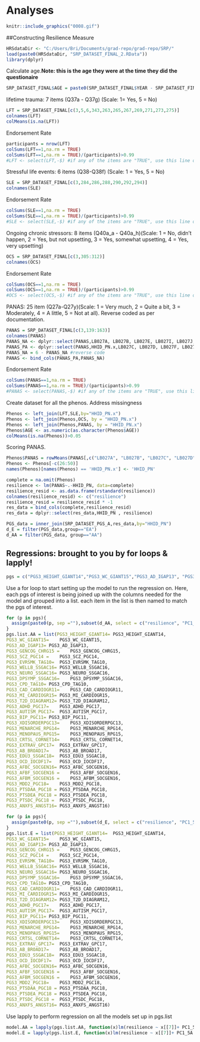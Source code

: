 # Analyses

```r
knitr::include_graphics("0008.gif")
```

##Constructing Resilience Measure

```r
HRSdataDir <- "C:/Users/Bri/Documents/grad-repo/grad-repo/SRP/"
load(paste0(HRSdataDir, "SRP_DATASET_FINAL_2.RData"))
library(dplyr)
```

Calculate age.**Note: this is the age they were at the time they did the questionaire**
```r
SRP_DATASET_FINAL$AGE = paste0(SRP_DATASET_FINAL$YEAR - SRP_DATASET_FINAL$BIRTHYR)
```

lifetime trauma: 7 items (Q37a - Q37g) (Scale: 1= Yes, 5 = No)
```r
LFT = SRP_DATASET_FINAL[c(3,5,6,343,263,265,267,269,271,273,275)]
colnames(LFT)
colMeans(is.na(LFT))
```

Endorsement Rate
```r
participants = nrow(LFT)
colSums(LFT==1,na.rm = TRUE)
colSums(LFT==1,na.rm = TRUE)/(participants)>0.99
#LFT <- select(LFT,-$) #if any of the items are "TRUE", use this line of code to reomve the item from the dataset
```

Stressful life events: 6 items (Q38-Q38f) (Scale: 1 = Yes, 5 = No)
```r
SLE = SRP_DATASET_FINAL[c(3,284,286,288,290,292,294)]
colnames(SLE)
```
Endorsement Rate
```r
colSums(SLE==1,na.rm = TRUE)
colSums(SLE==1,na.rm = TRUE)/(participants)>0.99
#SLE <- select(SLE,-$) #if any of the items are "TRUE", use this line of code to reomve the item from the dataset
```

Ongoing chronic stressors: 8 items (Q40a_a - Q40a_h)(Scale: 1 = No, didn't happen, 2 = Yes, but not upsetting, 3 = Yes, somewhat upsetting, 4 = Yes, very upsetting)
```r
OCS = SRP_DATASET_FINAL[c(3,305:312)]
colnames(OCS)
```

Endorsement Rate
```r
colSums(OCS==1,na.rm = TRUE)
colSums(OCS==1,na.rm = TRUE)/(participants)>0.99
#OCS <- select(OCS,-$) #if any of the items are "TRUE", use this line of code to reomve the item from the dataset
```

PANAS: 25 item (Q27a-Q27y)(Scale: 1 = Very much, 2 = Quite a bit, 3 = Moderately, 4 = A little, 5 = Not at all). Reverse coded as per documentation.
```r
PANAS = SRP_DATASET_FINAL[c(3,139:163)]
colnames(PANAS)
PANAS_NA <- dplyr::select(PANAS,LB027A, LB027B, LB027E, LB027I, LB027J, LB027L, LB027M, LB027N,LB027O,LB027R, LB027S,LB027W)
PANAS_PA <- dplyr::select(PANAS,HHID_PN.x,LB027C, LB027D, LB027F, LB027G, LB027H, LB027K, LB027P, LB027Q, LB027T,LB027U, LB027V, LB027X,LB027Y)
PANAS_NA = 6 - PANAS_NA #reverse code
PANAS <- bind_cols(PANAS_PA,PANAS_NA)
```

Endorsement Rate
```r
colSums(PANAS==1,na.rm = TRUE)
colSums(PANAS==1,na.rm = TRUE)/(participants)>0.99
#PANAS <- select(PANAS,-$) #if any of the items are "TRUE", use this line of code to reomve the item from the dataset
```

Create dataset for all the phenos. Address missingness
```r
Phenos <- left_join(LFT,SLE,by="HHID_PN.x")
Phenos <- left_join(Phenos,OCS, by = "HHID_PN.x")
Phenos <- left_join(Phenos,PANAS, by = "HHID_PN.x")
Phenos$AGE <- as.numeric(as.character(Phenos$AGE))
colMeans(is.na(Phenos))>0.05
```

Scoring PANAS.
```r
Phenos$PANAS = rowMeans(PANAS[,c("LB027A", "LB027B", "LB027C", "LB027D", "LB027E", "LB027F", "LB027G", "LB027H", "LB027I","LB027J", "LB027K", "LB027L","LB027M","LB027N", "LB027O", "LB027P", "LB027Q", "LB027R", "LB027S", "LB027T", "LB027U", "LB027V","LB027W", "LB027X","LB027Y")],na.rm = TRUE)
Phenos <- Phenos[-c(26:50)]
names(Phenos)[names(Phenos) == 'HHID_PN.x'] <- 'HHID_PN'
```

```r
complete = na.omit(Phenos)
resilience <- lm(PANAS~.-HHID_PN, data=complete)
resilience_resid <- as.data.frame(rstandard(resilience))
colnames(resilience_resid) <- c("resilience")
resilience_resid = resilience_resid * -1
res_data = bind_cols(complete,resilience_resid)
res_data = dplyr::select(res_data,HHID_PN , resilience)
```

```r
PGS_data = inner_join(SRP_DATASET_PGS_A,res_data,by="HHID_PN")
d_E = filter(PGS_data,group=="EA")
d_AA = filter(PGS_data, group=="AA")
```

## Regressions: brought to you by for loops & lapply!
```r
pgs = c("PGS3_HEIGHT_GIANT14","PGS3_WC_GIANT15","PGS3_AD_IGAP13", "PGS3_GENCOG_CHRG15", "PGS3_SCZ_PGC14","PGS3_EVRSMK_TAG10","PGS3_WELLB_SSGAC16","PGS3_NEURO_SSGAC16","PGS3_DPSYMP_SSGAC16","PGS3_CPD_TAG10","PGS3_CAD_CARDIOGR11","PGS3_MI_CARDIOGR15","PGS3_T2D_DIAGRAM12","PGS3_ADHD_PGC17","PGS3_AUTISM_PGC17","PGS3_BIP_PGC11","PGS3_XDISORDERPGC13","PGS3_MENARCHE_RPG14","PGS3_MENOPAUS_RPG15","PGS3_CRTSL_CORNET14","PGS3_EXTRAV_GPC17","PGS3_AB_BROAD17","PGS3_EDU3_SSGAC18","PGS3_OCD_IOCDF17","PGS3_AFBC_SOCGEN16", "PGS3_AFBF_SOCGEN16", "PGS3_AFBM_SOCGEN16","PGS3_MDD2_PGC18", "PGS3_PTSDAA_PGC18", "PGS3_PTSDEA_PGC18", "PGS3_PTSDC_PGC18","PGS3_ANXFS_ANGST16")
```


Use a for loop to start setting up the model to run the regression on. Here, each pgs of interest is being joined up with the columns needed for the model and grouped into a list. each item in the list is then named to match the pgs of interest. 
```r
for (p in pgs){
  assign(paste0(p, sep =""),subset(d_AA, select = c("resilience", "PC1_5A", "PC1_5B", "PC1_5C", "PC1_5D", "PC1_5E",p)))
}
pgs.list.AA = list(PGS3_HEIGHT_GIANT14=	PGS3_HEIGHT_GIANT14,
PGS3_WC_GIANT15=	PGS3_WC_GIANT15,
PGS3_AD_IGAP13=	PGS3_AD_IGAP13,
PGS3_GENCOG_CHRG15 =	PGS3_GENCOG_CHRG15,
PGS3_SCZ_PGC14 =	PGS3_SCZ_PGC14,
PGS3_EVRSMK_TAG10=	PGS3_EVRSMK_TAG10,
PGS3_WELLB_SSGAC16=	PGS3_WELLB_SSGAC16,
PGS3_NEURO_SSGAC16=	PGS3_NEURO_SSGAC16,
PGS3_DPSYMP_SSGAC16=	PGS3_DPSYMP_SSGAC16,
PGS3_CPD_TAG10=	PGS3_CPD_TAG10,
PGS3_CAD_CARDIOGR11=	PGS3_CAD_CARDIOGR11,
PGS3_MI_CARDIOGR15=	PGS3_MI_CARDIOGR15,
PGS3_T2D_DIAGRAM12=	PGS3_T2D_DIAGRAM12,
PGS3_ADHD_PGC17=	PGS3_ADHD_PGC17,
PGS3_AUTISM_PGC17=	PGS3_AUTISM_PGC17,
PGS3_BIP_PGC11=	PGS3_BIP_PGC11,
PGS3_XDISORDERPGC13=	PGS3_XDISORDERPGC13,
PGS3_MENARCHE_RPG14=	PGS3_MENARCHE_RPG14,
PGS3_MENOPAUS_RPG15=	PGS3_MENOPAUS_RPG15,
PGS3_CRTSL_CORNET14=	PGS3_CRTSL_CORNET14,
PGS3_EXTRAV_GPC17=	PGS3_EXTRAV_GPC17,
PGS3_AB_BROAD17=	PGS3_AB_BROAD17,
PGS3_EDU3_SSGAC18=	PGS3_EDU3_SSGAC18,
PGS3_OCD_IOCDF17=	PGS3_OCD_IOCDF17,
PGS3_AFBC_SOCGEN16=	PGS3_AFBC_SOCGEN16,
PGS3_AFBF_SOCGEN16 =	PGS3_AFBF_SOCGEN16,
PGS3_AFBM_SOCGEN16 =	PGS3_AFBM_SOCGEN16,
PGS3_MDD2_PGC18=	PGS3_MDD2_PGC18,
PGS3_PTSDAA_PGC18 =	PGS3_PTSDAA_PGC18,
PGS3_PTSDEA_PGC18 =	PGS3_PTSDEA_PGC18,
PGS3_PTSDC_PGC18 =	PGS3_PTSDC_PGC18,
PGS3_ANXFS_ANGST16=	PGS3_ANXFS_ANGST16)
```

```r
for (p in pgs){
  assign(paste0(p, sep =""),subset(d_E, select = c("resilience", "PC1_5A", "PC1_5B", "PC1_5C", "PC1_5D", "PC1_5E",p)))
}
pgs.list.E = list(PGS3_HEIGHT_GIANT14=	PGS3_HEIGHT_GIANT14,
PGS3_WC_GIANT15=	PGS3_WC_GIANT15,
PGS3_AD_IGAP13=	PGS3_AD_IGAP13,
PGS3_GENCOG_CHRG15 =	PGS3_GENCOG_CHRG15,
PGS3_SCZ_PGC14 =	PGS3_SCZ_PGC14,
PGS3_EVRSMK_TAG10=	PGS3_EVRSMK_TAG10,
PGS3_WELLB_SSGAC16=	PGS3_WELLB_SSGAC16,
PGS3_NEURO_SSGAC16=	PGS3_NEURO_SSGAC16,
PGS3_DPSYMP_SSGAC16=	PGS3_DPSYMP_SSGAC16,
PGS3_CPD_TAG10=	PGS3_CPD_TAG10,
PGS3_CAD_CARDIOGR11=	PGS3_CAD_CARDIOGR11,
PGS3_MI_CARDIOGR15=	PGS3_MI_CARDIOGR15,
PGS3_T2D_DIAGRAM12=	PGS3_T2D_DIAGRAM12,
PGS3_ADHD_PGC17=	PGS3_ADHD_PGC17,
PGS3_AUTISM_PGC17=	PGS3_AUTISM_PGC17,
PGS3_BIP_PGC11=	PGS3_BIP_PGC11,
PGS3_XDISORDERPGC13=	PGS3_XDISORDERPGC13,
PGS3_MENARCHE_RPG14=	PGS3_MENARCHE_RPG14,
PGS3_MENOPAUS_RPG15=	PGS3_MENOPAUS_RPG15,
PGS3_CRTSL_CORNET14=	PGS3_CRTSL_CORNET14,
PGS3_EXTRAV_GPC17=	PGS3_EXTRAV_GPC17,
PGS3_AB_BROAD17=	PGS3_AB_BROAD17,
PGS3_EDU3_SSGAC18=	PGS3_EDU3_SSGAC18,
PGS3_OCD_IOCDF17=	PGS3_OCD_IOCDF17,
PGS3_AFBC_SOCGEN16=	PGS3_AFBC_SOCGEN16,
PGS3_AFBF_SOCGEN16 =	PGS3_AFBF_SOCGEN16,
PGS3_AFBM_SOCGEN16 =	PGS3_AFBM_SOCGEN16,
PGS3_MDD2_PGC18=	PGS3_MDD2_PGC18,
PGS3_PTSDAA_PGC18 =	PGS3_PTSDAA_PGC18,
PGS3_PTSDEA_PGC18 =	PGS3_PTSDEA_PGC18,
PGS3_PTSDC_PGC18 =	PGS3_PTSDC_PGC18,
PGS3_ANXFS_ANGST16=	PGS3_ANXFS_ANGST16)
```

Use lapply to perform regression on all the models set up in pgs.list
```r
model.AA = lapply(pgs.list.AA, function(x)lm(resilience ~ x[[7]]+ PC1_5A + PC1_5B + PC1_5C + PC1_5D + PC1_5E, data = x))
model.E = lapply(pgs.list.E, function(x)lm(resilience ~ x[[7]]+ PC1_5A + PC1_5B + PC1_5C + PC1_5D + PC1_5E, data = x))
``` 


